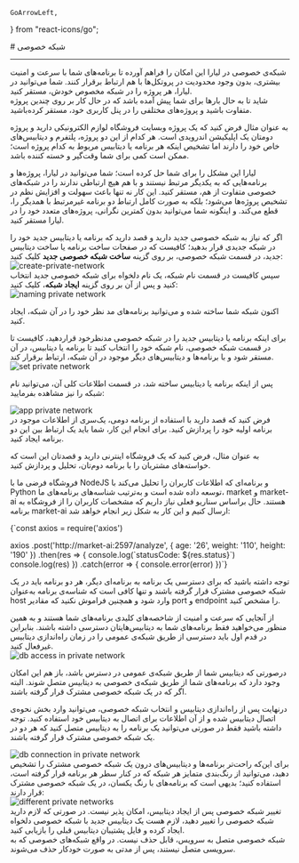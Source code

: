     GoArrowLeft,
} from "react-icons/go";

<Layout>
<Head>
<title>مستندات شبکه خصوصی دیتابیس  - لیارا</title>
<meta property="og:title" content="مستندات خدمات رایانش ابری لیارا" />
<meta property="og:description" content="مستندات مربوط به شبکه خصوصی یک دیتابیس و آشنایی با جزئیات آن"  />
<meta property="og:image" content="https://media.liara.ir/logos/liara-poster.jpg" />
</Head>
# شبکه خصوصی 

<hr className="mb-2" />
شبکه‌ی خصوصی در لیارا این امکان را فراهم آورده تا برنامه‌های شما با سرعت و امنیت بیشتری، بدون وجود محدودیت در پروتکل‌ها با هم ارتباط برقرار کنند. شما می‌توانید در لیارا، هر پروژه را در شبکه مخصوص خودش، مستقر کنید.

<Section id="private-network-usage" title="کاربرد شبکه خصوصی چیست؟" />
شاید تا به حال بارها برای شما پیش آمده باشد که در حال کار بر روی چندین پروژه متفاوت باشید و پروژه‌های مختلفی را در پنل کاربری خود، مستقر کرده‌باشید.

به عنوان مثال فرض کنید که یک پروژه وبسایت فروشگاه لوازم الکترونیکی دارید و پروژه دومتان یک اپلیکیشن اندرویدی است. هر کدام از این دو پروژه، پلتفرم و دیتابیس‌های خاص خود را دارند اما تشخیص اینکه هر برنامه یا دیتابیس مربوط به کدام پروژه است؛ ممکن است کمی برای شما وقت‌گیر و خسته کننده باشد.
<div className="h-4" />

لیارا این مشکل را برای شما حل کرده است؛ شما می‌توانید در لیارا، پروژه‌ها و برنامه‌هایی که به یکدیگر مرتبط نیستند و با هم هیچ ارتباطی ندارند را در شبکه‌های خصوصی متفاوت از هم، مستقر کنید. این کار نه تنها باعث سهولت و افزایش نظم در تشخیص پروژه‌ها می‌شود؛ بلکه به صورت کامل ارتباط دو برنامه غیرمرتبط با همدیگر را، قطع می‌کند. و اینگونه شما می‌توانید بدون کمترین نگرانی، پروژه‌های متعدد خود را در لیارا مستقر کنید.

<Section id="create-new-private-network" title="ساخت شبکه خصوصی جدید" />
اگر که نیاز به شبکه خصوصی جدید دارید و قصد دارید که برنامه یا دیتابیس جدید خود را در شبکه جدیدی قرار بدهید؛ کافیست که در صفحات ساخت برنامه یا ساخت دیتابیس جدید، در قسمت شبکه خصوصی، بر روی گزینه <b>ساخت شبکه خصوصی جدید</b> کلیک کنید:

<div className="h-4" />
<img src="https://media.liara.ir/docs/create-private-network.png" alt="create-private-network"/>
<div className="h-4" />
سپس کافیست در قسمت نام شبکه، یک نام دلخواه برای شبکه خصوصی جدید انتخاب کنید و پس از آن بر روی گزینه <b>ایجاد شبکه</b>، کلیک کنید:
<div className="h-4" />
<img src="https://media.liara.ir/docs/naming-private-network.png" alt="naming private network"/>
<div className="h-4" />

اکنون شبکه شما ساخته شده و می‌توانید برنامه‌های مد نظر خود را در آن شبکه، ایجاد کنید.

<Section id="set-private-network-for-app-and-db" title="تنظیم شبکه خصوصی برای هر برنامه و دیتابیس" />
برای اینکه برنامه یا دیتابیس جدید را در شبکه خصوصی مدنظرخود قراردهید، کافیست تا در قسمت شبکه خصوصی، نام شبکه خود را انتخاب کنید تا برنامه یا دیتابیس، در آن مستقر شود و با برنامه‌ها و دیتابیس‌های دیگر موجود در آن شبکه، ارتباط برقرار کند.
<div className="h-4" />
<img src="https://media.liara.ir/docs/set-private-network.png" alt="set private network"/>
<div className="h-4" />

پس از اینکه برنامه یا دیتابیس ساخته شد، در قسمت اطلاعات کلی آن، می‌توانید نام شبکه را نیز مشاهده بفرمایید:
<div className="h-4" />
<img src="https://media.liara.ir/docs/app-private-network.png" alt="app private network"/>
<div className="h-4" />

<Section id="connect-two-apps-in-private-network" title="نحوه‌ی اتصال دو برنامه به یکدیگر در شبکه‌ی خصوصی" />
فرض کنید که قصد دارید با استفاده از برنامه دومی، یک‌سری از اطلاعات موجود در برنامه اولیه خود را پردازش کنید. برای انجام این کار، شما باید یک ارتباط بین این دو برنامه ایجاد کنید. 

به عنوان مثال، فرض کنید که یک فروشگاه اینترنی دارید و قصدتان این است که خواسته‌های مشتریان را با برنامه دوم‌تان، تحلیل و پردازش کنید.

فروشگاه فرضی ما با <Important>NodeJS</Important> و برنامه‌‌ای که اطلاعات کاربران را تحلیل می‌کند با <Important>Python</Important> توسعه داده شده است و به‌ترتیب شناسه‌‌های برنامه‌های ما، <Important>market</Important> و <Important>market-ai</Important> هستند. حال براساس سناریو فعلی نیاز داریم که مشخصات کاربران را از فروشگاه به برنامه <Important>market-ai</Important> ارسال کنیم و این کار به شکل زیر انجام خواهد شد:
<div className="h-2" />

<div dir='ltr'>
    <Highlight className="js">
        {`const axios = require('axios')

axios
.post('http://market-ai:2597/analyze', {
  age: '26',
  weight: '110',
  height: '190'
})
.then(res => {
  console.log(\`statusCode: \${res.status}\`)
  console.log(res)
})
.catch(error => {
  console.error(error)
})`}
    </Highlight>
</div>
<div className="h-2" />
<Alert variant="info">
<p>
توجه داشته باشید که برای دسترسی یک برنامه به برنامه‌ای دیگر، هر دو برنامه باید در یک شبکه خصوصی مشترک قرار گرفته باشند و تنها کافی است که شناسه‌‌ی برنامه به‌عنوان host وارد شود و همچنین فراموش نکنید که مقادیر port و endpoint را مشخص کنید.
</p>
</Alert>


<Section id="connect-app-to-db" title="نحوه‌ی اتصال برنامه به دیتابیس در شبکه‌ی خصوصی" />
از آنجایی که سرعت و امنیت از شاخصه‌های کلیدی برنامه‌‌های شما هستند و به همین منظور می‌خواهید فقط برنامه‌‌های شما به دیتابیس‌هایتان دسترسی داشته باشند. بنابراین در قدم اول باید دسترسی از طریق شبکه‌ی عمومی را در زمان راه‌اندازی دیتابیس غیرفعال کنید.
<div className="h-4" />
<img src="https://media.liara.ir/docs/db-access.png" alt="db access in private network"/>
<div className="h-4" />
<Alert variant="info">
<p>
 درصورتی که دیتابیس شما از طریق شبکه‌ی عمومی در دسترس باشد، باز هم این امکان وجود دارد که برنامه‌های شما از طریق شبکه‌ی خصوصی به دیتابیس متصل شوند. البته اگر که در یک شبکه خصوصی مشترک قرار گرفته باشند.
</p>
</Alert>

درنهایت پس از راه‌اندازی دیتابیس و انتخاب شبکه خصوصی، می‌توانید وارد بخش نحوه‌ی اتصال دیتابیس شده و از آن اطلاعات برای اتصال به دیتابیس خود استفاده کنید. توجه داشته باشید فقط در صورتی می‌توانید یک برنامه را به دیتابیس متصل کنید که هر دو در یک شبکه خصوصی مشترک قرار گرفته باشند.
<div className="h-4" />
<img src="https://media.liara.ir/docs/db-connect.png" alt="db connection in private network"/>
<div className="h-4" />

<Section id='apps-with-same-private-network' title="برنامه‌های درون شبکه خصوصی مشترک" />
برای این‌که راحت‌تر برنامه‌ها و دیتابیس‌های درون یک شبکه خصوصی مشترک را تشخیص دهید، می‌توانید از رنگ‌بندی متمایز هر شبکه که در کنار سطر هر برنامه قرار گرفته است، استفاده کنید؛ بدیهی است که برنامه‌های با رنگ یکسان، در یک شبکه خصوصی مشترک قرار دارند:
<div className="h-4" />
<img src="https://media.liara.ir/docs/different-private-networks.png" alt="different private networks"/>
<div className="h-4" />

<Section id='edit-dbaas-private-network' title="تغییر شبکه خصوصی" />
تغییر شبکه خصوصی پس از ایجاد دیتابیس، امکان پذیر نیست. در صورتی که لازم دارید شبکه خصوصی را تغییر دهید، لازم هست یک دیتابیس جدید با شبکه خصوصی دلخواه ایجاد کرده و فایل پشتیبان دیتابیس قبلی را بازیابی کنید. 

<Section id='delete-dbaas-private-network' title="حذف شبکه خصوصی" />
شبکه خصوصی متصل به سرویس، قابل حذف نیست. در واقع شبکه‌های خصوصی که به سرویسی متصل نیستند، پس از مدتی به صورت خودکار حذف می‌شوند.

</Layout>